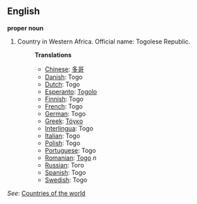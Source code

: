 ==English==

'''proper noun'''

# Country in Western Africa. Official name: Togolese Republic.
#:'''Translations'''
#:*[[Chinese]]: [[多哥]]
#:*[[Danish]]: Togo
#:*[[Dutch]]: Togo
#:*[[Esperanto]]: [[Togolo]]
#:*[[Finnish]]: Togo
#:*[[French]]: Togo
#:*[[German]]: Togo
#:*[[Greek]]: [[Τόγκο]]
#:*[[Interlingua]]: Togo
#:*[[Italian]]: Togo
#:*[[Polish]]: Togo
#:*[[Portuguese]]: Togo
#:*[[Romanian]]: [[Togo]] ''n''
#:*[[Russian]]: Того
#:*[[Spanish]]: Togo
#:*[[Swedish]]: Togo

''See'': [[Countries of the world]]